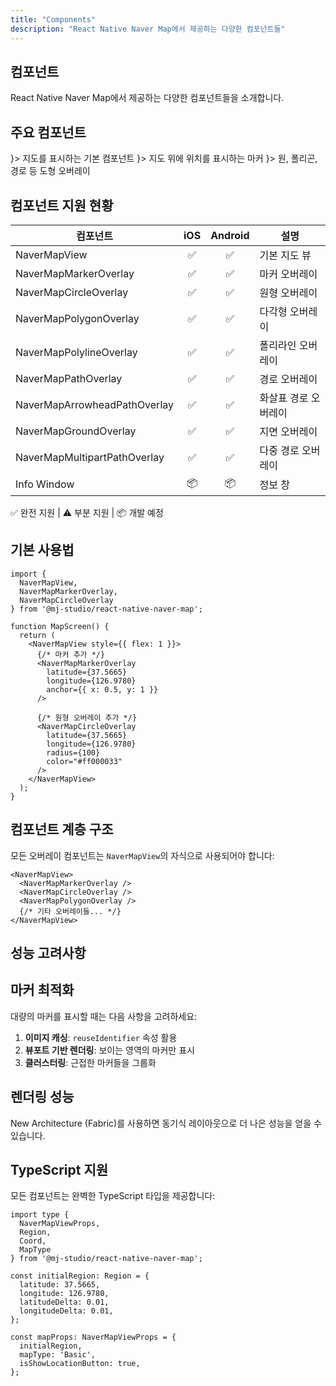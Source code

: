 ```yaml
---
title: "Components"
description: "React Native Naver Map에서 제공하는 다양한 컴포넌트들"
---
```



## 컴포넌트

React Native Naver Map에서 제공하는 다양한 컴포넌트들을 소개합니다.

## 주요 컴포넌트

<Cards>
  <Card title="NaverMapView" href="/components/map-view" icon={<Map className="w-6 h-6" />}>
    지도를 표시하는 기본 컴포넌트
  </Card>
  <Card title="마커" href="/components/marker" icon={<MapPin className="w-6 h-6" />}>
    지도 위에 위치를 표시하는 마커
  </Card>
  <Card title="오버레이" href="/components/overlays" icon={<Shapes className="w-6 h-6" />}>
    원, 폴리곤, 경로 등 도형 오버레이
  </Card>
</Cards>

## 컴포넌트 지원 현황

| 컴포넌트                         | iOS | Android | 설명          |
|------------------------------|:---:|:-------:|-------------|
| NaverMapView                 |  ✅  |    ✅    | 기본 지도 뷰     |
| NaverMapMarkerOverlay        |  ✅  |    ✅    | 마커 오버레이     |
| NaverMapCircleOverlay        |  ✅  |    ✅    | 원형 오버레이     |
| NaverMapPolygonOverlay       |  ✅  |    ✅    | 다각형 오버레이    |
| NaverMapPolylineOverlay      |  ✅  |    ✅    | 폴리라인 오버레이   |
| NaverMapPathOverlay          |  ✅  |    ✅    | 경로 오버레이     |
| NaverMapArrowheadPathOverlay |  ✅  |    ✅    | 화살표 경로 오버레이 |
| NaverMapGroundOverlay        |  ✅  |    ✅    | 지면 오버레이     |
| NaverMapMultipartPathOverlay |  ✅ |    ✅  | 다중 경로 오버레이  |
| Info Window                  | 📦  |   📦    | 정보 창        |

<Callout>
  ✅ 완전 지원 | ⚠️ 부분 지원 | 📦 개발 예정
</Callout>

## 기본 사용법

```tsx
import {
  NaverMapView,
  NaverMapMarkerOverlay,
  NaverMapCircleOverlay
} from '@mj-studio/react-native-naver-map';

function MapScreen() {
  return (
    <NaverMapView style={{ flex: 1 }}>
      {/* 마커 추가 */}
      <NaverMapMarkerOverlay
        latitude={37.5665}
        longitude={126.9780}
        anchor={{ x: 0.5, y: 1 }}
      />

      {/* 원형 오버레이 추가 */}
      <NaverMapCircleOverlay
        latitude={37.5665}
        longitude={126.9780}
        radius={100}
        color="#ff000033"
      />
    </NaverMapView>
  );
}
```

## 컴포넌트 계층 구조

모든 오버레이 컴포넌트는 `NaverMapView`의 자식으로 사용되어야 합니다:

```tsx
<NaverMapView>
  <NaverMapMarkerOverlay />
  <NaverMapCircleOverlay />
  <NaverMapPolygonOverlay />
  {/* 기타 오버레이들... */}
</NaverMapView>
```

## 성능 고려사항



## 마커 최적화



대량의 마커를 표시할 때는 다음 사항을 고려하세요:

1. **이미지 캐싱**: `reuseIdentifier` 속성 활용
2. **뷰포트 기반 렌더링**: 보이는 영역의 마커만 표시
3. **클러스터링**: 근접한 마커들을 그룹화



## 렌더링 성능



<Callout type="info">
  New Architecture (Fabric)를 사용하면 동기식 레이아웃으로 더 나은 성능을 얻을 수 있습니다.
</Callout>

## TypeScript 지원

모든 컴포넌트는 완벽한 TypeScript 타입을 제공합니다:

```tsx
import type {
  NaverMapViewProps,
  Region,
  Coord,
  MapType
} from '@mj-studio/react-native-naver-map';

const initialRegion: Region = {
  latitude: 37.5665,
  longitude: 126.9780,
  latitudeDelta: 0.01,
  longitudeDelta: 0.01,
};

const mapProps: NaverMapViewProps = {
  initialRegion,
  mapType: 'Basic',
  isShowLocationButton: true,
};
```

